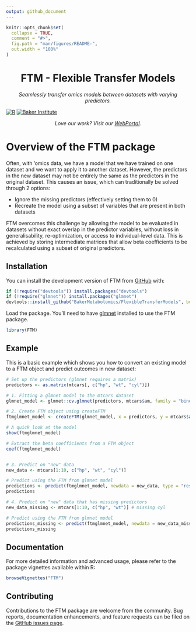 ```yaml
---
output: github_document
---
```


<!-- README.md is generated from README.Rmd. Please edit that file -->

```r
knitr::opts_chunk$set(
  collapse = TRUE,
  comment = "#>",
  fig.path = "man/figures/README-",
  out.width = "100%"
)
```

<h1 align="center">FTM - Flexible Transfer Models</h1>
<p align="center"><i>Seamlessly transfer omics models between datasets with varying predictors.</i></p>
<div align="center">
  <a href="https://www.r-project.org/"><img src="https://img.shields.io/badge/r-%23276DC3.svg?style=for-the-badge&logo=r&logoColor=white" alt="R"/></a>
  <a href="https://www.baker.edu.au/"><img src="https://img.shields.io/badge/Baker-%23276DC3?style=for-the-badge" alt="Baker Institute"/></a>
  <br>
  <p align="center"><i>Love our work? Visit our <a href="https://metabolomics.baker.edu.au/">WebPortal</a>.</i></p>
</div>

# Overview of the FTM package

Often, with 'omics data, we have a model that we have trained on one dataset and we want to apply it to another dataset. However, the predictors in the new dataset may not be entirely the same as the predictors in the original dataset. This causes an issue, which can traditionally be solved through 2 options:

- Ignore the missing predictors (effectively setting them to 0)
- Recreate the model using a subset of variables that are present in both datasets

FTM overcomes this challenge by allowing the model to be evaluated in datasets without exact overlap in the predictor variables, without loss in generalisability, re-optimization, or access to individual-level data. This is achieved by storing intermediate matrices that allow beta coefficients to be recalculated using a subset of original predictors.


## Installation

You can install the development version of FTM from [GitHub](https://github.com/) with:

```r
if (!require("devtools")) install.packages("devtools")
if (!require("glmnet")) install.packages("glmnet")
devtools::install_github("BakerMetabolomics/FlexibleTransferModels", build_vignettes = TRUE)
```

Load the package. You'll need to have [glmnet](https://glmnet.stanford.edu/articles/glmnet.html) installed to use the FTM package.

```r
library(FTM)
```
## Example

This is a basic example which shows you how to convert an existing model to a FTM object and predict outcomes in new dataset:

```r
# Set up the predictors (glmnet requires a matrix)
predictors <- as.matrix(mtcars[, c("hp", "wt", "cyl")])

# 1. Fitting a glmnet model to the mtcars dataset
glmnet_model <- glmnet::cv.glmnet(predictors, mtcars$am, family = "binomial", alpha = 0)

# 2. Create FTM object using createFTM
ftmglmnet_model <- createFTM(glmnet_model, x = predictors, y = mtcars$am)

# A quick look at the model
show(ftmglmnet_model)

# Extract the beta coefficients from a FTM object
coef(ftmglmnet_model)


# 3. Predict on "new" data
new_data <- mtcars[1:10, c("hp", "wt", "cyl")]

# Predict using the FTM from glmnet model
predictions <- predict(ftmglmnet_model, newdata = new_data, type = "response")
predictions

# 4. Predict on "new" data that has missing predictors
new_data_missing <- mtcars[1:10, c("hp", "wt")] # missing cyl

# Predict using the FTM from glmnet model
predictions_missing <- predict(ftmglmnet_model, newdata = new_data_missing, type = "response")
predictions_missing

```
## Documentation

For more detailed information and advanced usage, please refer to the package vignettes available within R:

```r
browseVignettes("FTM")
```

## Contributing

Contributions to the FTM package are welcome from the community. Bug reports, documentation enhancements, and feature requests can be filed on the [GitHub issues page](https://github.com/BakerMetabolomics/FlexibleTransferModels/issues).


